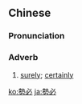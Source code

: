 {{also|势必}}
==Chinese==
{{zh-forms|s=势必}}

===Pronunciation===
{{zh-pron
|m=shìbì
|c=sai3 bit1
|mn=qz,xm:sè-pit/zz:sì-pit
|cat=adv
}}

===Adverb===
{{zh-adv}}

# [[surely]]; [[certainly]]

{{zh-cat|Advanced}}

[[ko:勢必]]
[[ja:勢必]]